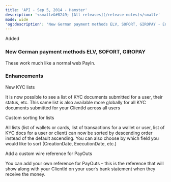 ```yaml
---
title: 'API - Sep 5, 2014 - Hamster'  
description: '<small>&#8249; [All releases](/release-notes)</small>'  
mode: wide  
'og:description': 'New German payment methods ELV, SOFORT, GIROPAY - Enhancements'  
---
```

  
  <div class="pill pill-green rn-pill">Added</div> 
  
### New German payment methods ELV, SOFORT, GIROPAY  

These work much like a normal web PayIn. 
  
### Enhancements  

New KYC lists  

It is now possible to see a list of KYC documents submitted for a user, their status, etc. This same list is also available more globally for all KYC documents submitted for your ClientId across all users  

Custom sorting for lists  

All lists (list of wallets or cards, list of transactions for a wallet or user, list of KYC docs for a user or client) can now be sorted by descending order instead of the default ascending. You can also choose by which field you would like to sort (CreationDate, ExecutionDate, etc.)  

Add a custom wire reference for PayOuts  

You can add your own reference for PayOuts – this is the reference that will show along with your ClientId on your user’s bank statement when they receive the money.
